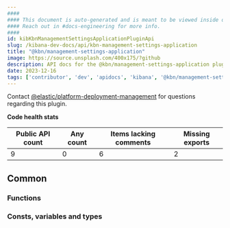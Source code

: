 ```yaml
---
####
#### This document is auto-generated and is meant to be viewed inside our experimental, new docs system.
#### Reach out in #docs-engineering for more info.
####
id: kibKbnManagementSettingsApplicationPluginApi
slug: /kibana-dev-docs/api/kbn-management-settings-application
title: "@kbn/management-settings-application"
image: https://source.unsplash.com/400x175/?github
description: API docs for the @kbn/management-settings-application plugin
date: 2023-12-16
tags: ['contributor', 'dev', 'apidocs', 'kibana', '@kbn/management-settings-application']
---
```




Contact [@elastic/platform-deployment-management](https://github.com/orgs/elastic/teams/platform-deployment-management) for questions regarding this plugin.

**Code health stats**

| Public API count  | Any count | Items lacking comments | Missing exports |
|-------------------|-----------|------------------------|-----------------|
| 9 | 0 | 6 | 2 |

## Common

### Functions
<DocDefinitionList data={kbnManagementSettingsApplicationObj.common.functions}/>

### Consts, variables and types
<DocDefinitionList data={kbnManagementSettingsApplicationObj.common.misc}/>

